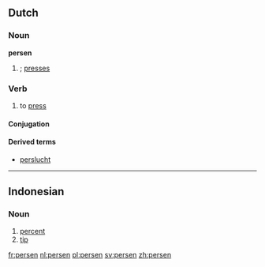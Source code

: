 ==Dutch==

===Noun===
'''persen'''

# {{nl-noun-form|pl=1|pers#Dutch|pers}}; [[presses]]

===Verb===
{{nl-verb|wk-t}}

# to [[press]]

====Conjugation====
{{nl-conj-wk|pers|dt=t}}

====Derived terms====
* [[perslucht]]

----

==Indonesian==

===Noun===
{{head|id|noun}}

# [[percent]]
# [[tip]]

[[fr:persen]]
[[nl:persen]]
[[pl:persen]]
[[sv:persen]]
[[zh:persen]]